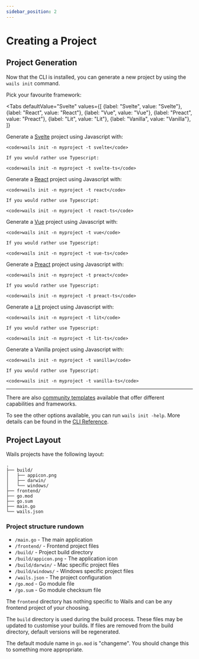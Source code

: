 ```yaml
---
sidebar_position: 2
---
```



# Creating a Project

## Project Generation

Now that the CLI is installed, you can generate a new project by using the `wails init` command.

Pick your favourite framework:

<!-- @formatter:off -->

<Tabs
    defaultValue="Svelte"
    values={[
        {label: "Svelte", value: "Svelte"},
        {label: "React", value: "React"},
        {label: "Vue", value: "Vue"},
        {label: "Preact", value: "Preact"},
        {label: "Lit", value: "Lit"},
        {label: "Vanilla", value: "Vanilla"},
    ]}
>
<TabItem value="Svelte">
    Generate a <a href={"https://svelte.dev/"}>Svelte</a> project using Javascript with:<br/>

    <code>wails init -n myproject -t svelte</code>

    If you would rather use Typescript:

    <code>wails init -n myproject -t svelte-ts</code>
</TabItem>
<TabItem value="React">
    Generate a <a href={"https://reactjs.org/"}>React</a> project using Javascript with:<br/>

    <code>wails init -n myproject -t react</code>

    If you would rather use Typescript:

    <code>wails init -n myproject -t react-ts</code>
</TabItem>
<TabItem value="Vue">
    Generate a <a href={"https://vuejs.org/"}>Vue</a> project using Javascript with:<br/>

    <code>wails init -n myproject -t vue</code>

    If you would rather use Typescript:

    <code>wails init -n myproject -t vue-ts</code>
</TabItem>
<TabItem value="Preact">
    Generate a <a href={"https://preactjs.com/"}>Preact</a> project using Javascript with:<br/>

    <code>wails init -n myproject -t preact</code>

    If you would rather use Typescript:

    <code>wails init -n myproject -t preact-ts</code>
</TabItem>
<TabItem value="Lit">
    Generate a <a href={"https://lit.dev/"}>Lit</a> project using Javascript with:<br/>

    <code>wails init -n myproject -t lit</code>

    If you would rather use Typescript:

    <code>wails init -n myproject -t lit-ts</code>
</TabItem>
<TabItem value="Vanilla">
    Generate a Vanilla project using Javascript with:<br/>

    <code>wails init -n myproject -t vanilla</code>

    If you would rather use Typescript:

    <code>wails init -n myproject -t vanilla-ts</code>
</TabItem>
</Tabs>

<!-- @formatter:on -->

<hr/>

There are also [community templates](../community/templates.mdx) available that offer different capabilities and frameworks.

To see the other options available, you can run `wails init -help`.
More details can be found in the [CLI Reference](../reference/cli.mdx#init).

## Project Layout

Wails projects have the following layout:

```
.
├── build/
│   ├── appicon.png
│   ├── darwin/
│   └── windows/
├── frontend/
├── go.mod
├── go.sum
├── main.go
└── wails.json
```

### Project structure rundown

- `/main.go` - The main application
- `/frontend/` - Frontend project files
- `/build/` - Project build directory
- `/build/appicon.png` - The application icon
- `/build/darwin/` - Mac specific project files
- `/build/windows/` - Windows specific project files
- `/wails.json` - The project configuration
- `/go.mod` - Go module file
- `/go.sum` - Go module checksum file

The `frontend` directory has nothing specific to Wails and can be any frontend project of your choosing.

The `build` directory is used during the build process. These files may be updated to customise your builds. If
files are removed from the build directory, default versions will be regenerated.

The default module name in `go.mod` is "changeme". You should change this to something more appropriate.
